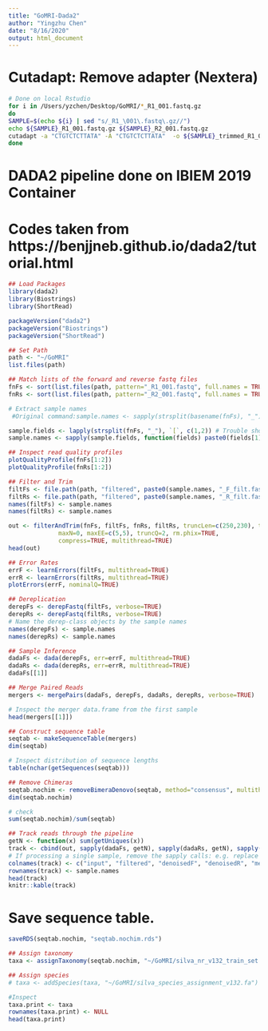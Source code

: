 ```yaml
---
title: "GoMRI-Dada2"
author: "Yingzhu Chen"
date: "8/16/2020"
output: html_document
---
```


# Cutadapt: Remove adapter (Nextera)
```bash
# Done on local Rstudio
for i in /Users/yzchen/Desktop/GoMRI/*_R1_001.fastq.gz
do
SAMPLE=$(echo ${i} | sed "s/_R1_\001\.fastq\.gz//")
echo ${SAMPLE}_R1_001.fastq.gz ${SAMPLE}_R2_001.fastq.gz
cutadapt -a "CTGTCTCTTATA" -A "CTGTCTCTTATA"  -o ${SAMPLE}_trimmed_R1_001.fastq.gz -p ${SAMPLE}_trimmed_R2_001.fastq.gz ${SAMPLE}_R1_001.fastq.gz ${SAMPLE}_R2_001.fastq.gz 
done
```


# DADA2 pipeline done on IBIEM 2019 Container
# Codes taken from https://benjjneb.github.io/dada2/tutorial.html
```r
## Load Packages
library(dada2)
library(Biostrings)
library(ShortRead)

packageVersion("dada2")
packageVersion("Biostrings")
packageVersion("ShortRead")
```


```r
## Set Path
path <- "~/GoMRI" 
list.files(path)
```


```r
## Match lists of the forward and reverse fastq files
fnFs <- sort(list.files(path, pattern="_R1_001.fastq", full.names = TRUE))
fnRs <- sort(list.files(path, pattern="_R2_001.fastq", full.names = TRUE))

# Extract sample names
 #Original command:sample.names <- sapply(strsplit(basename(fnFs), "_"), `[`, 1)

sample.fields <- lapply(strsplit(fnFs, "_"), `[`, c(1,2)) # Trouble shooting Part 3: "All output files must be distinct"
sample.names <- sapply(sample.fields, function(fields) paste0(fields[1], fields[2])) 
```


```r
## Inspect read quality profiles
plotQualityProfile(fnFs[1:2])
plotQualityProfile(fnRs[1:2])
```


```r
## Filter and Trim
filtFs <- file.path(path, "filtered", paste0(sample.names, "_F_filt.fastq.gz"))
filtRs <- file.path(path, "filtered", paste0(sample.names, "_R_filt.fastq.gz"))
names(filtFs) <- sample.names
names(filtRs) <- sample.names
```

```r
out <- filterAndTrim(fnFs, filtFs, fnRs, filtRs, truncLen=c(250,230), trimLeft=c(19,17),
              maxN=0, maxEE=c(5,5), truncQ=2, rm.phix=TRUE,
              compress=TRUE, multithread=TRUE)
head(out)
```

```r
## Error Rates
errF <- learnErrors(filtFs, multithread=TRUE)
errR <- learnErrors(filtRs, multithread=TRUE)
plotErrors(errF, nominalQ=TRUE)
```

```r
## Dereplication
derepFs <- derepFastq(filtFs, verbose=TRUE)
derepRs <- derepFastq(filtRs, verbose=TRUE)
# Name the derep-class objects by the sample names
names(derepFs) <- sample.names
names(derepRs) <- sample.names
```

```r
## Sample Inference
dadaFs <- dada(derepFs, err=errF, multithread=TRUE)
dadaRs <- dada(derepRs, err=errR, multithread=TRUE)
dadaFs[[1]]
```


```r
## Merge Paired Reads
mergers <- mergePairs(dadaFs, derepFs, dadaRs, derepRs, verbose=TRUE)

# Inspect the merger data.frame from the first sample
head(mergers[[1]])
```


```r
## Construct sequence table
seqtab <- makeSequenceTable(mergers)
dim(seqtab)

# Inspect distribution of sequence lengths
table(nchar(getSequences(seqtab)))
```


```r
## Remove Chimeras
seqtab.nochim <- removeBimeraDenovo(seqtab, method="consensus", multithread=TRUE, verbose=TRUE)
dim(seqtab.nochim)

# check
sum(seqtab.nochim)/sum(seqtab)
```


```r
## Track reads through the pipeline
getN <- function(x) sum(getUniques(x))
track <- cbind(out, sapply(dadaFs, getN), sapply(dadaRs, getN), sapply(mergers, getN), rowSums(seqtab.nochim))
# If processing a single sample, remove the sapply calls: e.g. replace sapply(dadaFs, getN) with getN(dadaFs)
colnames(track) <- c("input", "filtered", "denoisedF", "denoisedR", "merged", "nonchim")
rownames(track) <- sample.names
head(track)
knitr::kable(track)
```

# Save sequence table.
```r
saveRDS(seqtab.nochim, "seqtab.nochim.rds")
```


```r
## Assign taxonomy
taxa <- assignTaxonomy(seqtab.nochim, "~/GoMRI/silva_nr_v132_train_set.fa", multithread=FALSE)

## Assign species
# taxa <- addSpecies(taxa, "~/GoMRI/silva_species_assignment_v132.fa")

#Inspect
taxa.print <- taxa 
rownames(taxa.print) <- NULL
head(taxa.print)
```


